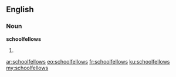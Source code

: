 ==English==

===Noun===
'''schoolfellows'''

# {{plural of|[[schoolfellow]]}}

[[ar:schoolfellows]]
[[eo:schoolfellows]]
[[fr:schoolfellows]]
[[ku:schoolfellows]]
[[my:schoolfellows]]